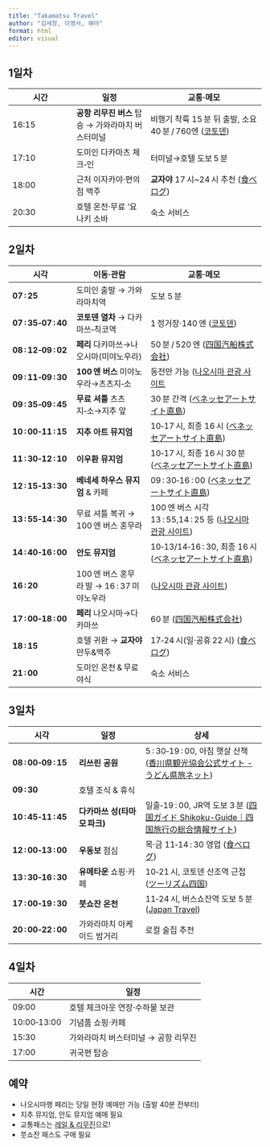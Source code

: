 ```yaml
---
title: "Takamatsu Travel"
author: "김세창, 이영서, 해마"
format: html
editor: visual
---
```


## 1일차

| 시간 | 일정 | 교통·메모 |
|------------------|---------------------|---------------------------------|
| 16:15 | **공항 리무진 버스** 탑승 → 가와라마치 버스터미널 | 비행기 착륙 15 분 뒤 출발, 소요 40 분 / 760엔 ([코토덴](https://www.kotoden.co.jp/publichtm/bus/limousine/index-en.html?utm_source=chatgpt.com)) |
| 17:10 | 도미인 다카마츠 체크‑인 | 터미널→호텔 도보 5 분 |
| 18:00 | 근처 이자카야·편의점 맥주 | **교자야** 17 시\~24 시 추천 ([食べログ](https://s.tabelog.com/en/kagawa/A3701/A370101/37000870/?utm_source=chatgpt.com)) |
| 20:30 | 호텔 온천·무료 ‘요나키 소바 | 숙소 서비스 |

## 2일차

| 시각 | 이동·관람 | 교통·메모 |
|------------------|---------------------|---------------------------------|
| **07 : 25** | 도미인 출발 → 가와라마치역 | 도보 5 분 |
| **07 : 35‑07 : 40** | **코토덴 열차** → 다카마쓰‑칙코역 | 1 정거장·140 엔 ([코토덴](https://www.my-kagawa.jp/static/en/ritsurin/access?utm_source=chatgpt.com)) |
| **08 : 12‑09 : 02** | **페리** 다카마쓰→나오시마(미야노우라) | 50 분 / 520 엔 ([四国汽船株式会社](https://shikoku-guide.com/en/information/tamamopark/?utm_source=chatgpt.com)) |
| **09 : 11‑09 : 30** | **100 엔 버스** 미야노우라→츠츠지‑소 | 동전만 가능 ([나오시마 관광 사이트](https://s.tabelog.com/en/kagawa/A3701/A370101/37000053/?utm_source=chatgpt.com) |
| **09 : 35‑09 : 45** | **무료 셔틀** 츠츠지‑소→지추 앞 | 30 분 간격 ([ベネッセアートサイト直島](https://shikoku-tourism.com/en/see-and-do/10093?utm_source=chatgpt.com)) |
| **10 : 00‑11 : 15** | **지추 아트 뮤지엄** | 10‑17 시, 최종 16 시 ([ベネッセアートサイト直島](https://japantravel.navitime.com/en/area/jp/spot/02301-pn0000874/?utm_source=chatgpt.com)) |
| **11 : 30‑12 : 10** | **이우환 뮤지엄** | 10‑17 시, 최종 16 시 30 분 ([ベネッセアートサイト直島](https://benesse-artsite.jp/en/news/20250110-3126.html?utm_source=chatgpt.com)) |
| **12 : 15‑13 : 30** | **베네세 하우스 뮤지엄** & 카페 | 09 : 30‑16 : 00 ([ベネッセアートサイト直島](https://benesse-artsite.jp/en/calendar/?utm_source=chatgpt.com)) |
| **13 : 55‑14 : 30** | 무료 셔틀 복귀 → 100 엔 버스 혼무라 | 100 엔 버스 시각 13 : 55,14 : 25 등 ([나오시마 관광 사이트](https://s.tabelog.com/en/kagawa/A3701/A370101/37000053/?utm_source=chatgpt.com)) |
| **14 : 40‑16 : 00** | **안도 뮤지엄** | 10‑13/14‑16 : 30, 최종 16 시 ([ベネッセアートサイト直島](https://benesse-artsite.jp/en/calendar/monthly.html?utm_source=chatgpt.com "Benesse Art Site Naoshima Calendar")) |
| **16 : 20** | 100 엔 버스 혼무라 발 → 16 : 37 미야노우라 | ([나오시마 관광 사이트](https://s.tabelog.com/en/kagawa/A3701/A370101/37000053/?utm_source=chatgpt.com)) |
| **17 : 00‑18 : 00** | **페리** 나오시마→다카마쓰 | 60 분 ([四国汽船株式会社](https://shikoku-guide.com/en/information/tamamopark/?utm_source=chatgpt.com)) |
| **18 : 15** | 호텔 귀환 → **교자야** 만두&맥주 | 17‑24 시(일·공휴 22 시) ([食べログ](https://s.tabelog.com/en/kagawa/A3701/A370101/37000870/?utm_source=chatgpt.com)) |
| **21 : 00** | 도미인 온천 & 무료 야식 | 숙소 서비스 |

## 3일차

| 시각 | 일정 | 상세 |
|-------------------|-------------------|----------------------------------|
| **08 : 00‑09 : 15** | **리쓰린 공원** | 5 : 30‑19 : 00, 아침 햇살 산책 ([香川県観光協会公式サイト - うどん県旅ネット](https://www.my-kagawa.jp/static/en/ritsurin/access?utm_source=chatgpt.com)) |
| **09 : 30** | 호텔 조식 & 휴식 |  |
| **10 : 45‑11 : 45** | **다카마쓰 성(타마모 파크)** | 일출‑19 : 00, JR역 도보 3 분 ([四国ガイド Shikoku-Guide｜四国旅行の総合情報サイト](https://shikoku-guide.com/en/information/tamamopark/?utm_source=chatgpt.com "Takamatsu Castle Tamamo Park")) |
| **12 : 00‑13 : 00** | **우동보** 점심 | 목·금 11‑14 : 30 영업 ([食べログ](https://s.tabelog.com/en/kagawa/A3701/A370101/37000053/?utm_source=chatgpt.com)) |
| **13 : 30‑16 : 30** | **유메타운** 쇼핑·카페 | 10‑21 시, 코토덴 산조역 근접 ([ツーリズム四国](https://shikoku-tourism.com/en/see-and-do/10093?utm_source=chatgpt.com "Takamatsu Castle Tamamo Park｜What to See & Do")) |
| **17 : 00‑19 : 30** | **붓쇼잔 온천** | 11‑24 시, 버스쇼잔역 도보 5 분 ([Japan Travel](https://japantravel.navitime.com/en/area/jp/spot/02301-pn0000874/?utm_source=chatgpt.com)) |
| **20 : 00‑22 : 00** | 가와라마치 아케이드 밤거리 | 로컬 술집 추천 |

## 4일차

| 시간        | 일정                                |
|-------------|-------------------------------------|
| 09:00       | 호텔 체크아웃 연장·수하물 보관      |
| 10:00‑13:00 | 기념품 쇼핑·카페                    |
| 15:30       | 가와라마치 버스터미널 → 공항 리무진 |
| 17:00       | 귀국편 탑승                         |

## 예약

-   나오시마행 페리는 당일 현장 예매만 가능 (출발 40분 전부터)
-   지추 뮤지엄, 안도 뮤지엄 예매 필요
-   교통패스는 [레일 & 리무진](https://blog.naver.com/hangeuland/223443394556)으로!
-   붓쇼잔 패스도 구매 필요
